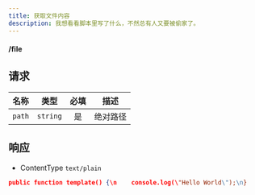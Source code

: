 ```yaml
---
title: 获取文件内容
description: 我想看看脚本里写了什么，不然总有人又要被偷家了。
---
```


#### <GET>/file</GET>

## 请求

<APITable>

| 名称 | 类型 | 必填 | 描述 |
| --- | :-: | :-: | --- |
| `path` | `string` | 是 | 绝对路径 |

</APITable>

## 响应

- ContentType `text/plain`

```json title="示例"
public function template() {\n    console.log(\"Hello World\");\n}
```
